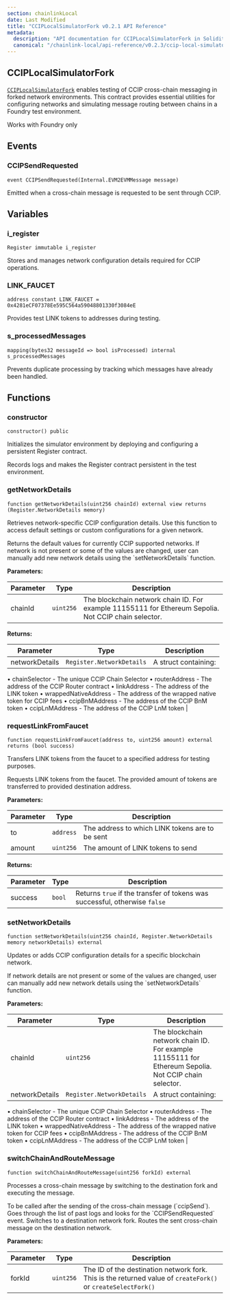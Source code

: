 ```yaml
---
section: chainlinkLocal
date: Last Modified
title: "CCIPLocalSimulatorFork v0.2.1 API Reference"
metadata:
  description: "API documentation for CCIPLocalSimulatorFork in Solidity, version v0.2.1."
  canonical: "/chainlink-local/api-reference/v0.2.3/ccip-local-simulator-fork"
---
```



## CCIPLocalSimulatorFork

[`CCIPLocalSimulatorFork`](https://github.com/smartcontractkit/chainlink-local/blob/ba1f4636e657f161df634379a5057a5a394e2fbb/src/ccip/CCIPLocalSimulatorFork.sol) enables testing of CCIP cross-chain messaging in forked network environments. This contract provides essential utilities for configuring networks and simulating message routing between chains in a Foundry test environment.

<Aside type="note">Works with Foundry only</Aside>

## Events

### CCIPSendRequested

```solidity
event CCIPSendRequested(Internal.EVM2EVMMessage message)
```

Emitted when a cross-chain message is requested to be sent through CCIP.

## Variables

### i_register

```solidity
Register immutable i_register
```

Stores and manages network configuration details required for CCIP operations.

### LINK_FAUCET

```solidity
address constant LINK_FAUCET = 0x4281eCF07378Ee595C564a59048801330f3084eE
```

Provides test LINK tokens to addresses during testing.

### s_processedMessages

```solidity
mapping(bytes32 messageId => bool isProcessed) internal s_processedMessages
```

Prevents duplicate processing by tracking which messages have already been handled.

## Functions

### constructor

```solidity
constructor() public
```

Initializes the simulator environment by deploying and configuring a persistent Register contract.

<Aside type="note">Records logs and makes the Register contract persistent in the test environment.</Aside>

### getNetworkDetails

```solidity
function getNetworkDetails(uint256 chainId) external view returns (Register.NetworkDetails memory)
```

Retrieves network-specific CCIP configuration details. Use this function to access default settings or custom configurations for a given network.

<Aside type="note">
  Returns the default values for currently CCIP supported networks. If network is not present or some of the values are
  changed, user can manually add new network details using the `setNetworkDetails` function.
</Aside>

**Parameters:**

| Parameter | Type      | Description                                                                                          |
| --------- | --------- | ---------------------------------------------------------------------------------------------------- |
| chainId   | `uint256` | The blockchain network chain ID. For example 11155111 for Ethereum Sepolia. Not CCIP chain selector. |

**Returns:**

| Parameter      | Type                      | Description          |
| -------------- | ------------------------- | -------------------- |
| networkDetails | `Register.NetworkDetails` | A struct containing: |

• chainSelector - The unique CCIP Chain Selector
• routerAddress - The address of the CCIP Router contract
• linkAddress - The address of the LINK token
• wrappedNativeAddress - The address of the wrapped native token for CCIP fees
• ccipBnMAddress - The address of the CCIP BnM token
• ccipLnMAddress - The address of the CCIP LnM token |

### requestLinkFromFaucet

```solidity
function requestLinkFromFaucet(address to, uint256 amount) external returns (bool success)
```

Transfers LINK tokens from the faucet to a specified address for testing purposes.

<Aside type="note">
  Requests LINK tokens from the faucet. The provided amount of tokens are transferred to provided destination address.
</Aside>

**Parameters:**

| Parameter | Type      | Description                                     |
| --------- | --------- | ----------------------------------------------- |
| to        | `address` | The address to which LINK tokens are to be sent |
| amount    | `uint256` | The amount of LINK tokens to send               |

**Returns:**

| Parameter | Type   | Description                                                                |
| --------- | ------ | -------------------------------------------------------------------------- |
| success   | `bool` | Returns `true` if the transfer of tokens was successful, otherwise `false` |

### setNetworkDetails

```solidity
function setNetworkDetails(uint256 chainId, Register.NetworkDetails memory networkDetails) external
```

Updates or adds CCIP configuration details for a specific blockchain network.

<Aside type="note">
  If network details are not present or some of the values are changed, user can manually add new network details using
  the `setNetworkDetails` function.
</Aside>

**Parameters:**

| Parameter      | Type                      | Description                                                                                          |
| -------------- | ------------------------- | ---------------------------------------------------------------------------------------------------- |
| chainId        | `uint256`                 | The blockchain network chain ID. For example 11155111 for Ethereum Sepolia. Not CCIP chain selector. |
| networkDetails | `Register.NetworkDetails` | A struct containing:                                                                                 |

• chainSelector - The unique CCIP Chain Selector
• routerAddress - The address of the CCIP Router contract
• linkAddress - The address of the LINK token
• wrappedNativeAddress - The address of the wrapped native token for CCIP fees
• ccipBnMAddress - The address of the CCIP BnM token
• ccipLnMAddress - The address of the CCIP LnM token |

### switchChainAndRouteMessage

```solidity
function switchChainAndRouteMessage(uint256 forkId) external
```

Processes a cross-chain message by switching to the destination fork and executing the message.

<Aside type="note">
  To be called after the sending of the cross-chain message (`ccipSend`). Goes through the list of past logs and looks
  for the `CCIPSendRequested` event. Switches to a destination network fork. Routes the sent cross-chain message on the
  destination network.
</Aside>

**Parameters:**

| Parameter | Type      | Description                                                                                                  |
| --------- | --------- | ------------------------------------------------------------------------------------------------------------ |
| forkId    | `uint256` | The ID of the destination network fork. This is the returned value of `createFork()` or `createSelectFork()` |

